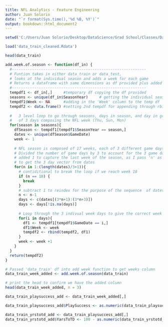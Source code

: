 ```yaml
---
title: NFL Analytics - Feature Engineering
author: Juan Solorio
date: "`r format(Sys.time(),'%d %B, %Y')`"
output: bookdown::html_document2
---
```


```r

setwd('C:/Users/Juan Solorio/Desktop/DataScience/Grad School/Classes/Data 598C/Data-598C-wi2020/')

```

```r
load('data_train_cleaned.Rdata')

head(data_train)

```

```r
add.week.of.season <- function(df_in) {
  #------------------------------------------------------------
  # Funtion takes in either data_train or data_test,
  # looks at the individual season and adds a week for each game
  # Returns a dataframe with same dimensions as df provided plus added 'Week' col
  #------------------------------------------------------------
  tempdf1 <- df_in[,]     #temporary df copying the df provided
  seasons <- unique(df_in$SeasonYear)     # getting the individual season in df
  tempdf1$Week <- NA      #adding in the 'Week' column to the temp df
  tempdf2 <- data.frame() #setting 2nd tempdf for appending through rbind
  
  #   3 level loop to go through seasons, days in season, and day in group 
  #   of 3 days composing the NFL week (Thu, Sun, Mon) 
  for(season in seasons){
    dfSeason <- tempdf1[tempdf1$SeasonYear == season,]
    dates <- unique(dfSeason$GameDate)
    week <- 1
    
    # NFL season is composed of 17 weeks, each of 3 different game days
    # Divided the number of game days by 3 to account for the 3 game days
    # added 1 to capture the last week of the season, as I pass 'n' as an int
    # to get the 3 day vector from dates
    for(n in 1:(length(dates)/3+1)){
      # contiditional to break the loop if we reach week 18
      if (n == 18) {
        break
      }
      # subtract 1 to reindex for the purpose of the sequence  of dates
      n <- n-1
      days <- c(dates[(3*n+1):(3*n+3)])
      days <- days[!is.na(days)]
      
      # Loop through the 3 indivual week days to give the correct week to each
      for(i in days){
        df1 <- tempdf1[tempdf1$GameDate == i,]
        df1$Week <- week
        tempdf2 <- rbind(tempdf2, df1)
      }
      week <- week +1
    }
  }
  return(tempdf2)
}

```

```r
# Passed 'data_train' df into add week function to get weeks column
data_train_week_added <- add.week.of.season(data_train)

# print the head to confirm we have the added column
head(data_train_week_added, n = 3)
```

```r
data_train_playsuccess_add <- data_train_week_added[,]

data_train_playsuccess_add$PlaySuccess <- as.numeric(data_train_playsuccess_add$Yards > 0 | (data_train_playsuccess_add$DefenseTeam == as.character(data_train_playsuccess_add$PenaltyTeam) & !is.na(data_train_playsuccess_add$PenaltyTeam)))

data_train_yrstotd_add <- data_train_playsuccess_add[,]
data_train_yrstotd_add$YarsToTD <- 100 - as.numeric(data_train_yrstotd_add$YardLineFixed)

```

